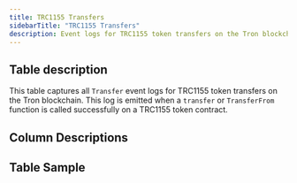 ```yaml
---
title: TRC1155 Transfers
sidebarTitle: "TRC1155 Transfers"
description: Event logs for TRC1155 token transfers on the Tron blockchain. 
---
```


## Table description

This table captures all `Transfer` event logs for TRC1155 token transfers on the Tron blockchain.
This log is emitted when a `transfer` or `TransferFrom` function is called successfully on a TRC1155 token contract.

## Column Descriptions


<ColumnDescriptions tableSchema="erc1155_tron" tableName="evt_transfer" />

## Table Sample


<TableSample tableSchema="erc1155_tron" tableName="evt_transfer" /> 